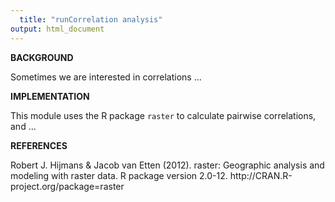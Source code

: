 ```yaml
---
  title: "runCorrelation analysis"
output: html_document
---
```


  **BACKGROUND**

  Sometimes we are interested in correlations ...

**IMPLEMENTATION**

  This module uses the R package `raster` to calculate pairwise correlations, and ...

**REFERENCES**

  Robert J. Hijmans & Jacob van Etten (2012). raster: Geographic analysis and modeling with raster data. R package version 2.0-12. http://CRAN.R-project.org/package=raster
